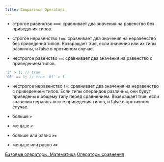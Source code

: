 ```yaml
---
title: Comparison Operators
---
```


- строгое равенство **`===`**: cравнивает два значения на равенство без приведения типов.

- строгое неравенство **`!==`**: сравнивает два значения на неравенство без приведения типов. Возвращает true, если значения или их типы различны, и false в противном случае.

- нестрогое равенство **`==`**: сравнивает два значения на равенство с приведением типов.

```javascript
'2' > 1; // true
'01' == 1; // true '01'-> 1
```

- нестрогое неравенство **`!=`**: сравнивает два значения на неравенство с приведением типов. Если типы операндов различны, они будут приведены к общему типу перед сравнением. Возвращает true, если значения неравны после приведения типов, и false в противном случае.

- больше **`>`**
- меньше **`<`**
- больше или равно **`>=`**
- меньше или равно **`<=`**

[Базовые операторы. Математика](https://learn.javascript.ru/operators)
[Операторы сравнения](https://learn.javascript.ru/comparison)
